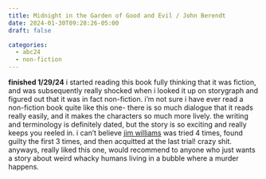 ```yaml
---
title: Midnight in the Garden of Good and Evil / John Berendt
date: 2024-01-30T09:28:26-05:00
draft: false

categories:
  - abc24
  - non-fiction
---
```

**finished 1/29/24**
i started reading this book fully thinking that it was fiction, and was subsequently really shocked when i looked it up on storygraph and figured out that it was in fact non-fiction. i'm not sure i have ever read a non-fiction book quite like this one- there is so much dialogue that it reads really easily, and it makes the characters so much more lively. the writing and terminology is definitely dated, but the story is so exciting and really keeps you reeled in. i can't believe [jim williams](https://en.wikipedia.org/wiki/James_Arthur_Williams) was tried 4 times, found guilty the first 3 times, and then acquitted at the last trial! crazy shit. anyways, really liked this one, would recommend to anyone who just wants a story about weird whacky humans living in a bubble where a murder happens. 